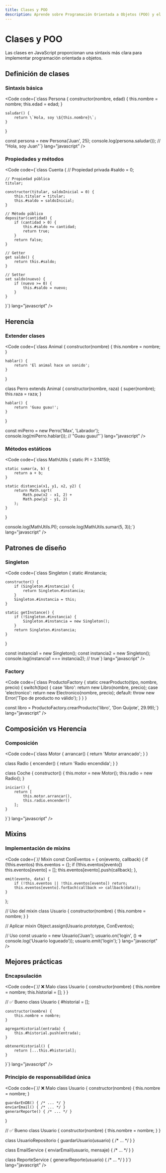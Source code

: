 ```yaml
---
title: Clases y POO
description: Aprende sobre Programación Orientada a Objetos (POO) y el uso de clases en JavaScript.
---
```



# Clases y POO <Badge text="Fundamental" variant="success" />

<Aside type="tip">
  Las clases en JavaScript proporcionan una sintaxis más clara para implementar programación orientada a objetos.
</Aside>

## Definición de clases <Badge text="Básico" variant="note" />

### Sintaxis básica
<Code code={`class Persona {
    constructor(nombre, edad) {
        this.nombre = nombre;
        this.edad = edad;
    }

    saludar() {
        return \`Hola, soy \${this.nombre}\`;
    }
}

const persona = new Persona('Juan', 25);
console.log(persona.saludar()); // "Hola, soy Juan"`} lang="javascript" />

### Propiedades y métodos
<Code code={`class Cuenta {
    // Propiedad privada
    #saldo = 0;
    
    // Propiedad pública
    titular;
    
    constructor(titular, saldoInicial = 0) {
        this.titular = titular;
        this.#saldo = saldoInicial;
    }
    
    // Método público
    depositar(cantidad) {
        if (cantidad > 0) {
            this.#saldo += cantidad;
            return true;
        }
        return false;
    }
    
    // Getter
    get saldo() {
        return this.#saldo;
    }
    
    // Setter
    set saldo(nuevo) {
        if (nuevo >= 0) {
            this.#saldo = nuevo;
        }
    }
}`} lang="javascript" />

## Herencia <Badge text="Importante" variant="danger" />

### Extender clases
<Code code={`class Animal {
    constructor(nombre) {
        this.nombre = nombre;
    }
    
    hablar() {
        return 'El animal hace un sonido';
    }
}

class Perro extends Animal {
    constructor(nombre, raza) {
        super(nombre);
        this.raza = raza;
    }
    
    hablar() {
        return 'Guau guau!';
    }
}

const miPerro = new Perro('Max', 'Labrador');
console.log(miPerro.hablar()); // "Guau guau!"`} lang="javascript" />

### Métodos estáticos
<Code code={`class MathUtils {
    static PI = 3.14159;
    
    static sumar(a, b) {
        return a + b;
    }
    
    static distancia(x1, y1, x2, y2) {
        return Math.sqrt(
            Math.pow(x2 - x1, 2) + 
            Math.pow(y2 - y1, 2)
        );
    }
}

console.log(MathUtils.PI);
console.log(MathUtils.sumar(5, 3));`} lang="javascript" />

## Patrones de diseño <Badge text="Avanzado" variant="note" />

### Singleton
<Code code={`class Singleton {
    static #instancia;
    
    constructor() {
        if (Singleton.#instancia) {
            return Singleton.#instancia;
        }
        Singleton.#instancia = this;
    }
    
    static getInstance() {
        if (!Singleton.#instancia) {
            Singleton.#instancia = new Singleton();
        }
        return Singleton.#instancia;
    }
}

const instancia1 = new Singleton();
const instancia2 = new Singleton();
console.log(instancia1 === instancia2); // true`} lang="javascript" />

### Factory
<Code code={`class ProductoFactory {
    static crearProducto(tipo, nombre, precio) {
        switch(tipo) {
            case 'libro':
                return new Libro(nombre, precio);
            case 'electronico':
                return new Electronico(nombre, precio);
            default:
                throw new Error('Tipo de producto no válido');
        }
    }
}

const libro = ProductoFactory.crearProducto('libro', 'Don Quijote', 29.99);`} lang="javascript" />

## Composición vs Herencia <Badge text="Concepto" variant="success" />

### Composición
<Code code={`class Motor {
    arrancar() {
        return 'Motor arrancado';
    }
}

class Radio {
    encender() {
        return 'Radio encendida';
    }
}

class Coche {
    constructor() {
        this.motor = new Motor();
        this.radio = new Radio();
    }
    
    iniciar() {
        return [
            this.motor.arrancar(),
            this.radio.encender()
        ];
    }
}`} lang="javascript" />

## Mixins <Badge text="Avanzado" variant="note" />

### Implementación de mixins
<Code code={`// Mixin
const ConEventos = {
    on(evento, callback) {
        if (!this.eventos) this.eventos = {};
        if (!this.eventos[evento]) this.eventos[evento] = [];
        this.eventos[evento].push(callback);
    },
    
    emit(evento, data) {
        if (!this.eventos || !this.eventos[evento]) return;
        this.eventos[evento].forEach(callback => callback(data));
    }
};

// Uso del mixin
class Usuario {
    constructor(nombre) {
        this.nombre = nombre;
    }
}

// Aplicar mixin
Object.assign(Usuario.prototype, ConEventos);

// Uso
const usuario = new Usuario('Juan');
usuario.on('login', () => console.log('Usuario logueado'));
usuario.emit('login');`} lang="javascript" />

## Mejores prácticas <Badge text="Recomendado" variant="tip" />

### Encapsulación
<Code code={`// ❌ Malo
class Usuario {
    constructor(nombre) {
        this.nombre = nombre;
        this.historial = [];
    }
}

// ✅ Bueno
class Usuario {
    #historial = [];
    
    constructor(nombre) {
        this.nombre = nombre;
    }
    
    agregarHistorial(entrada) {
        this.#historial.push(entrada);
    }
    
    obtenerHistorial() {
        return [...this.#historial];
    }
}`} lang="javascript" />

### Principio de responsabilidad única
<Code code={`// ❌ Malo
class Usuario {
    constructor(nombre) {
        this.nombre = nombre;
    }
    
    guardarEnDB() { /* ... */ }
    enviarEmail() { /* ... */ }
    generarReporte() { /* ... */ }
}

// ✅ Bueno
class Usuario {
    constructor(nombre) {
        this.nombre = nombre;
    }
}

class UsuarioRepositorio {
    guardarUsuario(usuario) { /* ... */ }
}

class EmailService {
    enviarEmail(usuario, mensaje) { /* ... */ }
}

class ReporteService {
    generarReporte(usuario) { /* ... */ }
}`} lang="javascript" />
